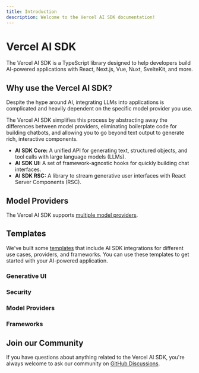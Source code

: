 ```yaml
---
title: Introduction
description: Welcome to the Vercel AI SDK documentation!
---
```


# Vercel AI SDK

The Vercel AI SDK is a TypeScript library designed to help developers build AI-powered applications with React, Next.js, Vue, Nuxt, SvelteKit, and more.

## Why use the Vercel AI SDK?

Despite the hype around AI, integrating LLMs into applications is complicated and heavily dependent on the specific model provider you use.

The Vercel AI SDK simplifies this process by abstracting away the differences between model providers, eliminating boilerplate code for building chatbots, and allowing you to go beyond text output to generate rich, interactive components.

- **AI SDK Core:** A unified API for generating text, structured objects, and tool calls with large language models (LLMs).
- **AI SDK UI:** A set of framework-agnostic hooks for quickly building chat interfaces.
- **AI SDK RSC:** A library to stream generative user interfaces with React Server Components (RSC).

## Model Providers

The Vercel AI SDK supports [multiple model providers](/providers).

<OfficialModelCards />

## Templates

We've built some [templates](https://vercel.com/templates?type=ai) that include AI SDK integrations for different use cases, providers, and frameworks. You can use these templates to get started with your AI-powered application.

### Generative UI

<Templates type="generative-ui" />

### Security

<Templates type="security" />

### Model Providers

<Templates type="providers" />

### Frameworks

<Templates type="frameworks" />

## Join our Community

If you have questions about anything related to the Vercel AI SDK, you're always welcome to ask our community on [GitHub Discussions](https://github.com/vercel/ai/discussions).
